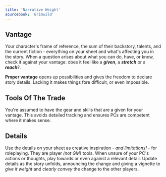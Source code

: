```yaml
---
title: 'Narrative Weight'
sourcebook: 'Grimwild'
---
```


## Vantage

Your character's frame of reference, the sum of their backstory, talents, and the current fiction - everything on your sheet and what's affecting you in the story. When a question arises about what you can do, have, or know, check it against your vantage: does it feel like a **_given_**, a **_stretch_** or a **_reach_**?.

**Proper vantage** opens up possibilities and gives the freedom to declare story details. Lacking it makes things fore difficult, or even impossible.

## Tools Of The Trade

You're assumed to have the gear and skills that are a given for your vantage. This avoids detailed tracking and ensures PCs are competent where it makes sense.

## Details

Use the details on your sheet as creative inspiration - _and limitations!_ - for roleplaying. They are player _(not GM)_ tools. When unsure of your PC's actions or thoughts, play towards or even against a relevant detail. Update details as the story unfolds, announcing the change and giving a vignette to _give it weight_ and _clearly convey_ the change to the other players.
